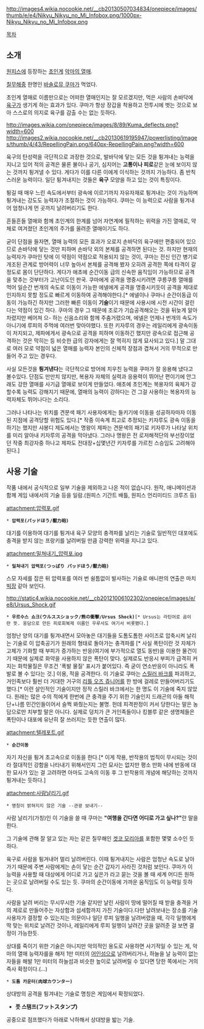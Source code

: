 http://images4.wikia.nocookie.net/__cb20130507034834/onepiece/images/thumb/e/e4/Nikyu_Nikyu_no_Mi_Infobox.png/1000px-Nikyu_Nikyu_no_Mi_Infobox.png

[[목차]]

== 소개 ==
[[원피스(만화)|원피스]]에 등장하는 [[초인계]] [[악마의 열매]].

[[칠무해]]중 한명인 [[바솔로뮤 쿠마]]가 먹었다.

초인계 열매로 이름만으로는 어떠한 열매인지는 잘 모르겠지만, 먹은 사람의 손바닥에 [[육구]]가 생기게 하는 효과가 있다. 쿠마가 항상 장갑을 착용하고 전투시에 벗는 것으로 보아 스스로의 의지로 육구를 감출 수는 없는 듯하다.

http://images.wikia.com/onepiece/images/8/89/Kuma_deflects.png?width=600
http://images2.wikia.nocookie.net/__cb20130619195947/powerlisting/images/thumb/4/43/RepellingPain.png/640px-RepellingPain.png?width=600

육구의 탄성력을 극단적으로 과장한 것으로, 발바닥에 닿는 모든 것을 튕겨내는 능력을 지니고 있어 적의 공격은 물론 불이나 공기, 심지어는 '''고통이나 피로'''같은 눈에 보이지 않는 것까지 튕겨낼 수 있다. 게다가 이를 다른 이에게 이식하는 것까지 가능하다. 좀 반칙스러운 능력이다. 일단 튕겨내지는 것들은 '''육구''' 모양을 하고 있는 것이 특징이다.

튕길 때 매우 느린 속도에서부터 광속에 이르기까지 자유자재로 튕겨내는 것이 가능하며 튕겨내는 강도도 능력자가 조절하는 것이 가능하다. 쿠마는 이 능력으로 사람을 튕겨내어 엄청나게 먼 곳까지 날려버리기도 한다. 

흔들흔들 열매와 함께 초인계의 한계를 넘어 자연계에 필적하는 위력을 가진 열매로, 약체로 여겨졌던 초인계의 주가를 올려준 열매이기도 하다.

굳이 단점을 들자면, 열매 능력의 모든 효과가 오로지 손바닥의 육구에만 편중되어 있으므로 손바닥에 닿는 것만 피하며 손바닥 외의 본체를 공격하면 된다는 것. 하지만 현재의 능력자가 쿠마인 탓에 이 약점이 약점으로 적용되지 않는 것이, 쿠마는 전신 인간 병기로 개조된 관계로 방어력이 너무 높아서 본체를 공격해 봤자 오히려 공격한 쪽에 타격이 갈 정도로 몸이 단단하다. 게다가 애초에 순간이동 급의 신속한 움직임이 가능하므로 공격을 맞추는 것부터가 고난이도인 판국. 쿠마에게 공격을 명중시키려면  쿠릉쿠릉 열매를 먹어 일순간 번개의 속도로 이동이 가능한 에넬에게 공격을 명중시키듯이 공격을 제대로 인지하지 못할 정도로 빠르게 이동하여 공격해야한다.[* 에넬이나 쿠마나 순간이동급 이동이 가능하긴 하지만 그러한 빠른 이동이 '''기술'''이기 때문에 사용시에 시전 시간이 걸린다는 약점이 있긴 하다. 쿠마의 경우 그 때문에 조로가 기습공격해오는 것을 뒤늦게 알아차렸지만 베어져 으- 하는 신음소리와 함께 주춤거렸으며, 에넬은 언제나 번개의 속도가 아니기에 루피의 주먹에 여러번 맞아야했다. 또한 키자루의 경우는 레일리에게 광속이동이 저지되고, 제파에게서 광속으로 공격을 피하며 이동하긴 했지만 광속으로 접근해 공격하는 것은 막히는 등 비슷한 급의 강자에게는 잘 먹히지 않게 묘사되고 있다.] 말 그대로 여러 모로 약점이 넓은 열매를 능력자 본인의 신체적 장점과 겹쳐서 거의 무적으로 만들어 주고 있는 경우다.

사실 모든것을 '''튕겨낸다'''는 극단적으로 방어에 치우친 능력을 쿠마가 잘 응용해 냈다고 볼수있다. 단점도 만만치 않지만, 복용자 자체의 실력과 응용력이 뛰어난 편이기에 안그래도 강한 열매를 사기급 열매로 보이게 만들었다. 애초에 초인계는 복용자의 육체가 강할수록 능력도 강해지기 때문에, 열매의 능력이 강하다는 건 그걸 사용하는 복용자의 능력자체도 뛰어나다는 소리다.

그러나 나타나는 위치를 견문색 패기 사용자에게는 들키기에 이동을 성공하자마자 이동된 지점에 공격당할 위험도 있다.[* 작중 이속계 최고로 추정되는 키자루도 광속 이동을 하기는 했지만 샤봉디 제도에서는 명왕이 제파는 견문색의 패기로 키자루가 나타날 위치를 미리 알아내 키자루의 공격을 막아냈다. 그러나 명왕은 전 로저해적단의 부선장이었던 작중 최강자중 하나고 제파도 전대장+십몇년간 키자루를 가르친 스승임도 고려해야 된다.] 

== 사용 기술 ==
작품 내에서 공식적으로 일부 기술을 제외하고 나온 적이 없습니다. 원작, 애니메이션과 함께 게임 내에서의 기술 등을 일람.(원피스 기간트 배틀, 원피스 언리미티드 크루즈 등)

attachment:압력포.gif
 * '''압력포(パッドほう/壓力砲)'''
대기를 이용하여 대기를 튕겨내 육구 모양의 충격파를 날리는 기술로 일반적인 대포에도 충격을 받지 않는 프랑키를 날려버릴 만큼 강력한 위력을 지니고 있다.

attachment:밀쳐내기_압력포.jpg
 * '''밀쳐내기 압력포(つっぱり パッドほう/壓力砲)'''
스모 자세를 잡은 뒤 압력포를 여러 번 쉴틈없이 발사하는 기술로 애니판의 연출은 마치 [[빅장]] 같아 보인다.

http://static4.wikia.nocookie.net/__cb20121006102302/onepiece/images/e/e8/Ursus_Shock.gif

 * '''우르수스 쇼크(ウルススショック/熊の衝擊/Ursus Shock)'''[* Ursus는 라틴어로 곰이란 뜻. 웅담으로 만든 피로회복제 이름인 우루사도 여기서 비롯됐다.]
엄청난 양의 대기를 튕겨내면서 모아놓은 대기들을 도톰도톰한 사이즈로 압축시켜 날리는 기술로 이 압축공기가 원래의 형태로 돌아가는 충격파를 [* 사실 폭탄이란 것 자체가 고체가 기화할 때 부피가 증가하는 반응(여기에 부가적으로 열도 동반)을 이용한 물건이기 때문에 실제로 화약을 사용하지 않은 폭탄이 맞다. 실제로도 반응시 부피가 급격히 커지는 화학물질은 무조건 '폭발 물질' 표시가 붙어있다. 즉 굳이 연소반응이 아니라도 폭발로 볼 수 있다는 것.] 이용, 적을 공격한다. 이 기술로 쿠마는 [[스릴러 바크]]를 파괴하고, 거인족보다 훨씬 더 거대한 거구의 [[리틀 오즈 쥬니어]]를 한 방에 걸레로 만들어버리기도 했다.[* 이런 살인적인 기술이지만 정작 스릴러 바크에서는 한 명도 이 기술에 죽지 않았다. 원래는 많은 수의 적에게 한번에 큰 충격을 주기 위한 기술인지 드래곤의 아들 해적단+나름 민간인들이어서 슬쩍 봐줬는지는 불명.  헌데 피격판정이 커서 당한다는 말은 농담으로만 치부할 말은 아니다. 실제로 덩치가 큰 거인족들이나 킹블루 같은 생명체들은 폭탄이나 대포에 유난히 잘 쓰러지는 듯한 연출이 많다.

attachment:텔레포트.gif
 * '''순간이동'''
자기 자신을 튕겨 초고속으로 이동을 한다.[* 이게 작용, 반작용의 법칙이 무시되는 것이라 절대적인 강함을 나타내기 위해서인지 그런 묘사는 없지만 평소 만화 내에 반동에 대한 묘사가 있는 걸 고려하면 아마도 고속의 이동 후 그 반작용의 개념에 해당하는 것까지 튕겨내는 듯하다.]

attachment:사람날리기.gif
 * 명칭이 밝혀지지 않은 기술 --관광 보내기--
사람 날리기(가칭)인 이 기술을 쓸 때 쿠마는 '''"여행을 간다면 어디로 가고 싶나?"'''란 말을 한다.

그 기술에 관해 잘 알고 있는 자는 같은 칠무해인 [[겟코 모리아]]를 포함한 몇몇 소수인 듯하다.

육구로 사람을 튕겨내어 멀리 날려버린다. 이때 튕겨내지는 사람은 엄청난 속도로 날아가기 때문에 주변 사람에게는 손이 닿는 순간 갑자기 사라진 것처럼 보인다. 쿠마가 이 능력을 사용할 때 대상에게 어디로 가고 싶은가 라고 묻는 것을 볼 때 세계 어디든 원하는 곳으로 날려버릴 수도 있는 듯. 쿠마의 순간이동에 가까운 움직임도 이 능력일 듯하다.

사람을 날려 버리는 무시무시한 기술 같지만 날린 사람이 땅에 떨어질 때 받을 충격을 거의 제로로 만들어주는 자상함과 섬세함까지 가진 기술이다.다만 날려보내는 장소를 기술 사용자가 결정할 수 있는지는 의문이나 일단 루피 일행을 날려버렸을 때, 각각 일행에게 딱 맞는 위치로 날려간 것이나, 레일리에게 루피 일행이 날려간 곳을 알려준 걸 보면 결정이 가능한듯.

상대를 죽이기 위한 기술은 아니지만 악의적인 용도로 사용하면 사기적일 수 있는 게, 악마의 열매 능력자를을 해저 1만 미터의 [[어인섬]]으로 날려버리거나, 하늘을 날 능력이 없는 자들을 해발 1만 미터의 하늘섬과 비슷한 높이로 날려버릴 수 있다면 당한 쪽에서는 거의 즉사 확정이다.(...)

 * '''도톰 카운터(肉球カウンター)'''
상대방의 공격을 튕겨내는 기술로 명칭은 게임에서 확정되었다.

* '''풋 스탬프(フットスタンプ)'''
공중으로 점프했다가 아래로 낙하해서 상대방을 밟는 기술.
